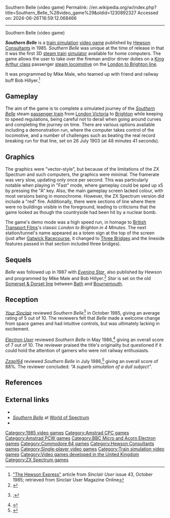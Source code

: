 Southern Belle (video game)
Permalink: //en.wikipedia.org/w/index.php?title=Southern_Belle_%28video_game%29&oldid=1230892327
Accessed on: 2024-06-26T16:59:12.068466



------
Southern Belle (video game)
{{Short description|1985 video game}}
{{Infobox video game
|title= Southern Belle
|image= SouthernBelleBBCElectron.jpg
|caption= 
|developer= [[Hewson Consultants]]
|publisher= 
|designer= Mike Male<br>Bob Hillyer
|engine=
|released= 1985
|genre= [[Train simulator]]
|modes= [[Single player]]
|platforms= [[Acorn Electron]], [[Amstrad CPC]], [[Amstrad PCW]], [[BBC Micro]], [[Commodore 64]], [[ZX Spectrum]]
}}

'''''Southern Belle''''' is a [[train simulation]] [[video game]] published by [[Hewson Consultants]] in 1985. ''Southern Belle'' was unique at the time of release in that it was the first 3D [[steam train]] [[simulator]] available for home computers.{{fact|date=June 2018}} The game allows the user to take over the fireman and/or driver duties on a [[LSWR N15 Class|King Arthur class]] passenger [[steam locomotive]] on the [[Brighton Main Line|London to Brighton line]].

It was programmed by Mike Male, who teamed up with friend and railway buff Bob Hillyer.<ref name=sincuser>[http://www.sincuser.f9.co.uk/043/htsquad.htm "The Hewson Express"] article from ''Sinclair User'' issue 43, October 1985; retrieved from Sinclair User Magazine Online</ref>

==Gameplay==
The aim of the game is to complete a simulated journey of the ''[[Brighton Belle|Southern Belle]]'' steam [[passenger train]] from [[London Victoria railway station|London Victoria]] to [[Brighton railway station|Brighton]] while keeping to speed regulations, being careful not to derail when going around curves and completing the journey on time. There are various options available including a demonstration run, where the computer takes control of the locomotive, and a number of challenges such as beating the real record breaking run for that line, set on 26 July 1903 (at 48 minutes 41 seconds).

==Graphics==
The graphics were "vector-style", but because of the limitations of the ZX Spectrum and such computers, the graphics were minimal. The framerate was very slow, updating only once per second. This was particularly notable when playing in "Fast" mode, where gameplay could be sped up x5 by pressing the "A" key. Also, the main gameplay screen lacked colour, with most versions being in monochrome. However, the ZX Spectrum version did include a "red" fire. Additionally, there were sections of line where there were no buildings visible in the foreground, leading to criticisms that the game looked as though the countryside had been hit by a nuclear bomb.

The game's demo mode was a high speed run, in homage to [[British Transport Films]]'s classic ''London to Brighton in 4 Minutes''. The next station/tunnel's name appeared as a totem sign at the top of the screen (just after [[Gatwick Airport railway station|Gatwick Racecourse]], it changed to [[Three Bridges railway station|Three Bridges]] and the lineside features passed in that section included three bridges).

==Sequels==
''Belle'' was followed up in 1987 with ''[[Evening Star (video game)|Evening Star]]'', also published by Hewson and programmed by Mike Male and Bob Hillyer.<ref>{{WoS game|id=0001673|name=Evening Star}}</ref> ''Star'' is set on the old [[Somerset & Dorset Joint Railway|Somerset & Dorset line]] between [[Bath Green Park railway station|Bath]] and [[Bournemouth railway station|Bournemouth]].

==Reception==
''[[Your Sinclair]]'' reviewed ''Southern Belle''<ref><!--[http://www.users.globalnet.co.uk/~jg27paw4/yr19/yr19_41.htm]]-->{{cite journal|title= ''Southern Belle'' review|journal=Your Spectrum|issue=19| date=October 1985 }};<!--retrieved from the Your Spectrum Unofficial Archive--></ref> in October 1985, giving an average rating of 5 out of 10. The reviewers felt that ''Belle'' made a welcome change from space games and had intuitive controls, but was ultimately lacking in excitement.

''[[Electron User]]'' reviewed ''Southern Belle'' in May 1986,<ref><!--[http://www.acornelectron.co.uk/eu/revs/hewson/r-sout.html review] Dead link date=February 2009 -->{{cite journal|title=''Southern Belle''|journal=Electron User|volume=3|issue=8| date=May 1986 }}<!--; retrieved from ''Acorn Electron World''--></ref> giving an overall score of 7 out of 10. The reviewer praised the title's originality but questioned if it could hold the attention of gamers who were not railway enthusiasts.

''[[Zzap!64]]'' reviewed ''Southern Belle'' in July 1986,<ref><!-- [http://www.zzap64.co.uk/cgi-bin/displaypage.pl?issue=015&page=042&thumbstart=0&magazine=zzap&check=1]-->{{cite journal|title=''Southern Belle'' review|journal=Zzap!64|date=July 1986}}<!--; retrieved from ''zzap64.co.uk''--></ref> giving an overall score of 88%. The reviewer concluded: ''"A superb simulation of a dull subject"''.

==References==
{{reflist}}

==External links==
*{{moby game|id=/southern-belle|name=''Southern Belle''}}
*[http://www.worldofspectrum.org/infoseekid.cgi?id=0004653 ''Southern Belle''] at [[World of Spectrum]]
*{{Lemon64 game|id=2382|name=Southern Belle}}

[[Category:1985 video games]]
[[Category:Amstrad CPC games]]
[[Category:Amstrad PCW games]]
[[Category:BBC Micro and Acorn Electron games]]
[[Category:Commodore 64 games]]
[[Category:Hewson Consultants games]]
[[Category:Single-player video games]]
[[Category:Train simulation video games]]
[[Category:Video games developed in the United Kingdom]]
[[Category:ZX Spectrum games]]
